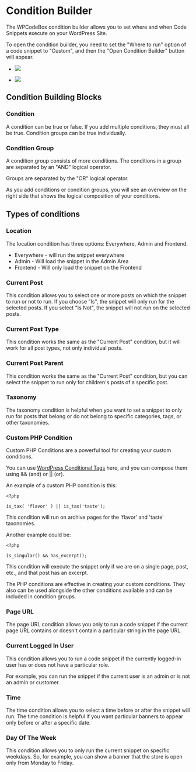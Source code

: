 Condition Builder
=================

The WPCodeBox condition builder allows you to set where and when Code Snippets execute on your WordPress Site.

To open the condition builder, you need to set the "Where to run" option of a code snippet to "Custom", and then the "Open Condition Builder" button will appear.

-   ![](https://wpcodebox.b-cdn.net/wp-content/uploads/2022/05/custom.png)

-   ![](https://wpcodebox.b-cdn.net/wp-content/uploads/2022/05/open_condition_builder.png)

Condition Building Blocks
-------------------------

### Condition

A condition can be true or false. If you add multiple conditions, they must all be true. Condition groups can be true individually.

### Condition Group

A condition group consists of more conditions. The conditions in a group are separated by an "AND" logical operator.

Groups are separated by the "OR" logical operator.

As you add conditions or condition groups, you will see an overview on the right side that shows the logical composition of your conditions.

Types of conditions
-------------------

### Location

The location condition has three options: Everywhere, Admin and Frontend.

-   Everywhere - will run the snippet everywhere
-   Admin - Will load the snippet in the Admin Area
-   Frontend - Will only load the snippet on the Frontend

### Current Post

This condition allows you to select one or more posts on which the snippet to run or not to run. If you choose "Is", the snippet will only run for the selected posts. If you select "Is Not", the snippet will not run on the selected posts.

### Current Post Type 

This condition works the same as the "Current Post" condition, but it will work for all post types, not only individual posts.

### Current Post Parent 

This condition works the same as the "Current Post" condition, but you can select the snippet to run only for children's posts of a specific post.

### Taxonomy

The taxonomy condition is helpful when you want to set a snippet to only run for posts that belong or do not belong to specific categories, tags, or other taxonomies.

### Custom PHP Condition

Custom PHP Conditions are a powerful tool for creating your custom conditions.

You can use [WordPress Conditional Tags](https://codex.wordpress.org/Conditional_Tags) here, and you can compose them using && (and) or || (or).

An example of a custom PHP condition is this:

```
<?php

is_tax( 'flavor' ) || is_tax('taste');
```

This condition will run on archive pages for the 'flavor' and 'taste' taxonomies.

Another example could be:

```
<?php

is_singular() && has_excerpt();
```

This condition will execute the snippet only if we are on a single page, post, etc., and that post has an excerpt.

The PHP conditions are effective in creating your custom conditions. They also can be used alongside the other conditions available and can be included in condition groups.

### Page URL

The page URL condition allows you only to run a code snippet if the current page URL contains or doesn't contain a particular string in the page URL.

### Current Logged In User

This condition allows you to run a code snippet if the currently logged-in user has or does not have a particular role.

For example, you can run the snippet if the current user is an admin or is not an admin or customer.

### Time

The time condition allows you to select a time before or after the snippet will run. The time condition is helpful if you want particular banners to appear only before or after a specific date.

### Day Of The Week

This condition allows you to only run the current snippet on specific weekdays. So, for example, you can show a banner that the store is open only from Monday to Friday.